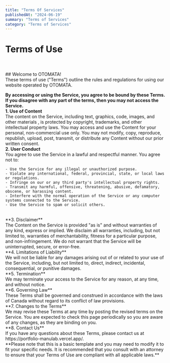 ```yaml
---
title: "Terms Of Services"
publishedAt: "2024-06-19"
summary: "Terms of Services"
category: "Terms of Services"
---
```


# Terms of Use
<br />
<br />
## Welcome to OTOMATA!
<br />
These terms of use ("Terms") outline the rules and regulations for using our website  operated by OTOMATA.

**By accessing or using the Service, you agree to be bound by these Terms. If you disagree with any part of the terms, then you may not access the Service.**
<br />
**1. Use of Content**
<br />
The content on the Service, including text, graphics, code, images, and other materials , is protected by copyright, trademarks, and other intellectual property laws. You may access and use the Content for your personal, non-commercial use only. You may not modify, copy, reproduce, republish, upload, post, transmit, or distribute any Content without our prior written consent.
<br />
**2. User Conduct**
<br />
You agree to use the Service in a lawful and respectful manner. You agree not to:

    - Use the Service for any illegal or unauthorized purpose.
    - Violate any international, federal, provincial, state, or local laws or regulations.
    - Infringe on our or any third party's intellectual property rights.
    - Transmit any harmful, offensive, threatening, abusive, defamatory, obscene, or harassing content.
    - Interfere with the normal operation of the Service or any computer systems connected to the Service.
    - Use the Service to spam or solicit others.
<br />
**3. Disclaimer**
<br />
The Content on the Service is provided "as is" and without warranties of any kind, express or implied. We disclaim all warranties, including, but not limited to, warranties of merchantability, fitness for a particular purpose, and non-infringement. We do not warrant that the Service will be uninterrupted, secure, or error-free.
<br />
**4. Limitations of Liability**
<br />
We will not be liable for any damages arising out of or related to your use of the Service, including, but not limited to, direct, indirect, incidental, consequential, or punitive damages.
<br />
**5. Termination**
<br />
We may terminate your access to the Service for any reason, at any time, and without notice.
<br />
**6. Governing Law**
<br />
These Terms shall be governed and construed in accordance with the laws of Canada without regard to its conflict of law provisions.
<br />
**7. Changes to the Terms**
<br />
We may revise these Terms at any time by posting the revised terms on the Service. You are expected to check this page periodically so you are aware of any changes, as they are binding on you.
<br />
**8. Contact Us**
<br />
If you have any questions about these Terms, please contact us at https://portfolio-manulab.vercel.app/.
<br />
**Please note that this is a basic template and you may need to modify it to fit your specific needs. It is recommended that you consult with an attorney to ensure that your Terms of Use are compliant with all applicable laws.**
